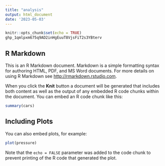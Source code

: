 ```yaml
---
title: "analysis"
output: html_document
date: '2023-05-03'
---
```


```r
knitr::opts_chunk$set(echo = TRUE)
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erv
```

## R Markdown

This is an R Markdown document. Markdown is a simple formatting syntax for authoring HTML, PDF, and MS Word documents. For more details on using R Markdown see <http://rmarkdown.rstudio.com>.

When you click the **Knit** button a document will be generated that includes both content as well as the output of any embedded R code chunks within the document. You can embed an R code chunk like this:

```r
summary(cars)
```

## Including Plots

You can also embed plots, for example:

```r
plot(pressure)
```

Note that the `echo = FALSE` parameter was added to the code chunk to prevent printing of the R code that generated the plot.
